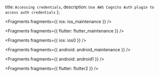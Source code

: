   title: `Accessing credentials`,
  description: `Use AWS Cognito Auth plugin to access auth credentials`
};


<Fragments fragments={{ ios: ios_maintenance }} />


<Fragments fragments={{ flutter: flutter_maintenance }} />


<Fragments fragments={{ ios: ios0 }} />


<Fragments fragments={{ android: android_maintenance }} />


<Fragments fragments={{ android: android1 }} />


<Fragments fragments={{ flutter: flutter2 }} />
